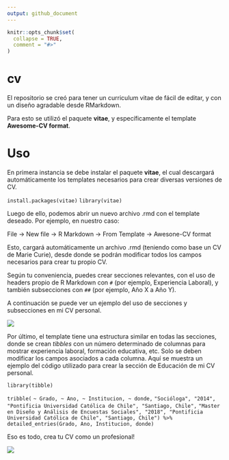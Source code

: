 ```yaml
---
output: github_document
---
```


<!-- README.md is generated from README.Rmd. Please edit that file -->

```r
knitr::opts_chunk$set(
  collapse = TRUE,
  comment = "#>"
)
```

# cv

<!-- badges: start -->
<!-- badges: end -->

El repositorio se creó para tener un curriculum vitae de fácil de editar, y con un diseño agradable desde RMarkdown.

Para esto se utilizó el paquete **vitae**, y específicamente el template **Awesome-CV format**.

# Uso

En primera instancia se debe instalar el paquete **vitae**, el cual descargará automáticamente los templates necesarios para crear diversas versiones de CV.

`install.packages(vitae)`
`library(vitae)`

Luego de ello, podemos abrir un nuevo archivo .rmd con el template deseado. Por ejemplo, en nuestro caso:

File -> New file -> R Markdown -> From Template -> Awesone-CV format

Esto, cargará automáticamente un archivo .rmd (teniendo como base un CV de Marie Curie), desde donde se podrán modificar todos los campos necesarios para crear tu propio CV.

Según tu conveniencia, puedes crear secciones relevantes, con el uso de headers propio de R Markdown con `#` (por ejemplo, Experiencia Laboral), y también subsecciones con `##` (por ejemplo, Año X a Año Y).

A continuación se puede ver un ejemplo del uso de secciones y subsecciones en mi CV personal.

![](figuras/ejemplo.png)

Por último, el template tiene una estructura similar en todas las secciones, donde se crean *tibbles* con un número determinado de columnas para mostrar experiencia laboral, formación educativa, etc. Solo se deben modificar los campos asociados a cada columna. Aquí se muestra un ejemplo del código utilizado para crear la sección de Educación de mi CV personal.


`library(tibble)`

`tribble(`
  `~ Grado, ~ Ano, ~ Institucion, ~ donde,`
  `"Socióloga", "2014", "Pontificia Universidad Católica de Chile", "Santiago, Chile",`
  `"Master en Diseño y Análisis de Encuestas Sociales", "2018", "Pontificia Universidad Católica de Chile", "Santiago, Chile") %>% `
  `detailed_entries(Grado, Ano, Institucion, donde)`


Eso es todo, crea tu CV como un profesional!

![](https://media.giphy.com/media/jkSvCVEXWlOla/giphy.gif)
